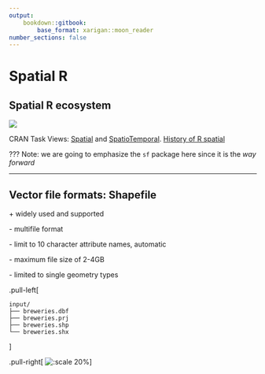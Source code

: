 ```yaml
---
output:
	bookdown::gitbook:
		base_format: xarigan::moon_reader
number_sections: false
---
```


# Spatial R

## Spatial R ecosystem

![](https://keen-swartz-3146c4.netlify.app/images/sf_deps.png)

CRAN Task Views:  [Spatial](https://cran.r-project.org/web/views/Spatial.html) and  [SpatioTemporal](https://cran.r-project.org/web/views/SpatioTemporal.html). [History of R spatial](https://bookdown.org/robinlovelace/geocompr/intro.html#the-history-of-r-spatial)


???
Note: we are going to emphasize the `sf` package here since it is the *way forward*

---
## Vector file formats: Shapefile

\+ widely used and supported

\- multifile format

\- limit to 10 character attribute names, automatic

\- maximum file size of 2-4GB

\- limited to single geometry types

.pull-left[
```
input/
├── breweries.dbf
├── breweries.prj
├── breweries.shp
└── breweries.shx
```
]

.pull-right[
![:scale 20%](https://www.mapdiva.com/wp-content/uploads/2017/07/what-are-shapefiles-.png)
]



